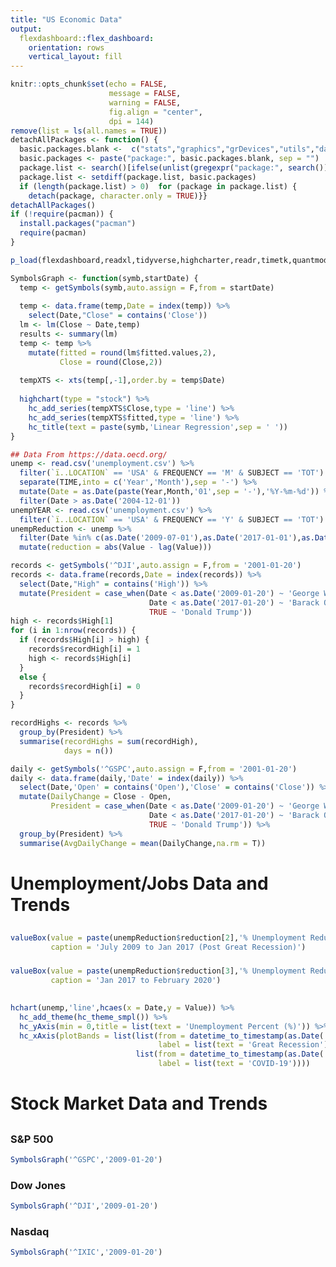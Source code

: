 ```yaml
---
title: "US Economic Data"
output:
  flexdashboard::flex_dashboard:
    orientation: rows
    vertical_layout: fill
---
```


```r
knitr::opts_chunk$set(echo = FALSE, 
                      message = FALSE, 
                      warning = FALSE, 
                      fig.align = "center",
                      dpi = 144)
remove(list = ls(all.names = TRUE))
detachAllPackages <- function() {
  basic.packages.blank <-  c("stats","graphics","grDevices","utils","datasets","methods","base")
  basic.packages <- paste("package:", basic.packages.blank, sep = "")
  package.list <- search()[ifelse(unlist(gregexpr("package:", search())) == 1,TRUE,FALSE)]
  package.list <- setdiff(package.list, basic.packages)
  if (length(package.list) > 0)  for (package in package.list) {
    detach(package, character.only = TRUE)}}
detachAllPackages()
if (!require(pacman)) {
  install.packages("pacman")
  require(pacman)
}

p_load(flexdashboard,readxl,tidyverse,highcharter,readr,timetk,quantmod,caTools,blscrapeR,rUnemploymentData)
```

```r
SymbolsGraph <- function(symb,startDate) {
  temp <- getSymbols(symb,auto.assign = F,from = startDate)
  
  temp <- data.frame(temp,Date = index(temp)) %>%
    select(Date,"Close" = contains('Close'))
  lm <- lm(Close ~ Date,temp)
  results <- summary(lm)
  temp <- temp %>%
    mutate(fitted = round(lm$fitted.values,2),
           Close = round(Close,2))
  
  tempXTS <- xts(temp[,-1],order.by = temp$Date)
  
  highchart(type = "stock") %>%
    hc_add_series(tempXTS$Close,type = 'line') %>%
    hc_add_series(tempXTS$fitted,type = 'line') %>%
    hc_title(text = paste(symb,'Linear Regression',sep = ' '))
}
```

```r
## Data From https://data.oecd.org/
unemp <- read.csv('unemployment.csv') %>%
  filter(`ï..LOCATION` == 'USA' & FREQUENCY == 'M' & SUBJECT == 'TOT') %>%
  separate(TIME,into = c('Year','Month'),sep = '-') %>%
  mutate(Date = as.Date(paste(Year,Month,'01',sep = '-'),'%Y-%m-%d')) %>%
  filter(Date > as.Date('2004-12-01'))
unempYEAR <- read.csv('unemployment.csv') %>%
  filter(`ï..LOCATION` == 'USA' & FREQUENCY == 'Y' & SUBJECT == 'TOT')
unempReduction <- unemp %>%
  filter(Date %in% c(as.Date('2009-07-01'),as.Date('2017-01-01'),as.Date('2020-02-01'))) %>%
  mutate(reduction = abs(Value - lag(Value)))
```

```r
records <- getSymbols('^DJI',auto.assign = F,from = '2001-01-20')
records <- data.frame(records,Date = index(records)) %>%
  select(Date,"High" = contains('High')) %>%
  mutate(President = case_when(Date < as.Date('2009-01-20') ~ 'George W. Bush',
                               Date < as.Date('2017-01-20') ~ 'Barack Obama',
                               TRUE ~ 'Donald Trump'))
high <- records$High[1]
for (i in 1:nrow(records)) {
  if (records$High[i] > high) {
    records$recordHigh[i] = 1
    high <- records$High[i]
  }
  else {
    records$recordHigh[i] = 0
  }
}

recordHighs <- records %>%
  group_by(President) %>%
  summarise(recordHighs = sum(recordHigh),
            days = n())


```

```r
daily <- getSymbols('^GSPC',auto.assign = F,from = '2001-01-20')
daily <- data.frame(daily,'Date' = index(daily)) %>%
  select(Date,'Open' = contains('Open'),'Close' = contains('Close')) %>%
  mutate(DailyChange = Close - Open,
         President = case_when(Date < as.Date('2009-01-20') ~ 'George W. Bush',
                               Date < as.Date('2017-01-20') ~ 'Barack Obama',
                               TRUE ~ 'Donald Trump')) %>%
  group_by(President) %>%
  summarise(AvgDailyChange = mean(DailyChange,na.rm = T))

```

# Unemployment/Jobs Data and Trends

##

###

```r
valueBox(value = paste(unempReduction$reduction[2],'% Unemployment Reduction',sep = ''),
         caption = 'July 2009 to Jan 2017 (Post Great Recession)')
```

###

```r
valueBox(value = paste(unempReduction$reduction[3],'% Unemployment Reduction',sep = ''),
         caption = 'Jan 2017 to February 2020')
```

##

###

```r
hchart(unemp,'line',hcaes(x = Date,y = Value)) %>%
  hc_add_theme(hc_theme_smpl()) %>%
  hc_yAxis(min = 0,title = list(text = 'Unemployment Percent (%)')) %>%
  hc_xAxis(plotBands = list(list(from = datetime_to_timestamp(as.Date('2007-12-01')),to = datetime_to_timestamp(as.Date('2009-06-01')), color = '#F0B58A',
                                 label = list(text = 'Great Recession')),
                            list(from = datetime_to_timestamp(as.Date('2020-03-01')),to = JS('Infinity'),color = '#F0B58A',
                                 label = list(text = 'COVID-19'))))
```

# Stock Market Data and Trends

## {.tabset .tabset-fade}

### S&P 500

```r
SymbolsGraph('^GSPC','2009-01-20')
```

### Dow Jones

```r
SymbolsGraph('^DJI','2009-01-20')
```

### Nasdaq

```r
SymbolsGraph('^IXIC','2009-01-20')
```
